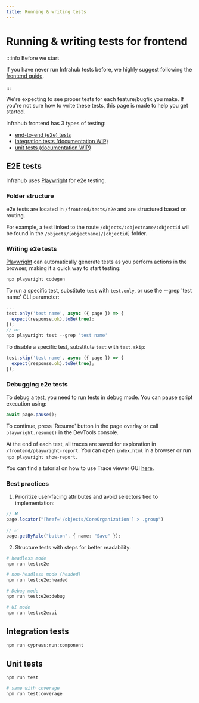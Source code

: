 ```yaml
---
title: Running & writing tests
---
```


# Running & writing tests for frontend

:::info Before we start

If you have never run Infrahub tests before, we highly suggest following the [frontend guide](getting-set-up).

:::

We're expecting to see proper tests for each feature/bugfix you make. If you're not sure how to write these tests, this page is made to help you get started.

Infrahub frontend has 3 types of testing:

- [end-to-end (e2e) tests](#e2e-tests)
- [integration tests (documentation WIP)](#integration-tests)
- [unit tests (documentation WIP)](#unit-tests)

## E2E tests

Infrahub uses [Playwright](https://playwright.dev/) for e2e testing.

### Folder structure

e2e tests are located in `/frontend/tests/e2e` and are structured based on routing.

For example, a test linked to the route `/objects/:objectname/:objectid` will be found in the `/objects/[objectname]/[objectid]` folder.

### Writing e2e tests

[Playwright](https://playwright.dev/docs/codegen) can automatically generate tests as you perform actions in the browser, making it a quick way to start testing:

```sh
npx playwright codegen
```

To run a specific test, substitute `test` with `test.only`, or use the --grep 'test name' CLI parameter:

```ts
...
test.only('test name', async ({ page }) => {
  expect(response.ok).toBe(true);
});
// or
npx playwright test --grep 'test name'
```

To disable a specific test, substitute `test` with `test.skip`:

```ts
test.skip('test name', async ({ page }) => {
  expect(response.ok).toBe(true);
});
```

### Debugging e2e tests

To debug a test, you need to run tests in debug mode. You can pause script execution using:

```ts
await page.pause();
```

To continue, press 'Resume' button in the page overlay or call `playwright.resume()` in the DevTools console.

At the end of each test, all traces are saved for exploration in `/frontend/playwright-report`. You can open `index.html` in a browser or run `npx playwright show-report`.

You can find a tutorial on how to use Trace viewer GUI [here](https://playwright.dev/docs/trace-viewer).

### Best practices

1. Prioritize user-facing attributes and avoid selectors tied to implementation:

```ts
// ❌
page.locator("[href='/objects/CoreOrganization'] > .group")

// ✅
page.getByRole("button", { name: "Save" });
```

2. Structure tests with steps for better readability:

```sh
# headless mode
npm run test:e2e

# non-headless mode (headed)
npm run test:e2e:headed

# Debug mode
npm run test:e2e:debug

# UI mode
npm run test:e2e:ui
```

## Integration tests

```sh
npm run cypress:run:component
```

## Unit tests

```sh
npm run test

# same with coverage
npm run test:coverage
```
